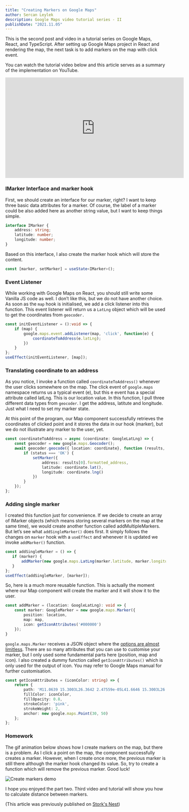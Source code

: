 ```yaml
---
title: "Creating Markers on Google Maps"
author: Sercan Leylek
description: Google Maps video tutorial series - II
publishDate: "2021.11.05"
---
```


<Ingress>
    This is the second post and video in a tutorial series on Google Maps, React, and TypeScript. After setting up Google Maps project in
    React and rendering the map, the next task is to add markers on the map with click event.
</Ingress>

You can watch the tutorial video below and this article serves as a summary of the implementation on YouTube.

<iframe width="560" height="315" src="https://www.youtube.com/embed/Id2NtV3TcMQ" title="YouTube video player" frameborder="0" allow="accelerometer; autoplay; clipboard-write; encrypted-media; gyroscope; picture-in-picture" allowfullscreen></iframe>

### IMarker Interface and marker hook

First, we should create an interface for our marker, right? I want to keep three basic data attributes for a marker.
Of course, the label of a marker could be also added here as another string value, but I want to keep things simple.

```typescript
interface IMarker {
    address: string;
    latitude: number;
    longitude: number;
}
```

Based on this interface, I also create the marker hook which will store the content.

```typescript
const [marker, setMarker] = useState<IMarker>();
```

### Event Listener

While working with Google Maps on React, you should still write some Vanilla JS code as well. I don’t like this, but we do not have another choice.
As soon as the `map` hook is initialised, we add a click listener into this function.
This event listener will return us a `LatLng` object which will be used to get the coordinates from `geocoder.`

```typescript
const initEventListener = ():void => {
    if (map) {
        google.maps.event.addListener(map, 'click', function(e) {
            coordinateToAddress(e.latLng);
        })
    }
};
useEffect(initEventListener, [map]);
```

### Translating coordinate to an address

As you notice, I invoke a function called `coordinateToAddress()` whenever the user clicks somewhere on the map.
The click event of `google.maps` namespace returns us a typical event (e), but this e event has a special attribute called latLng.
This is our location value. In this function, I pull three different data types from `geocoder`. I get the address, latitute and longitude.
Just what I need to set my marker state.

At this point of the program, our Map component successfully retrieves the coordinates of clicked point and
it stores the data in our hook (marker), but we do not illustrate any marker to the user, yet.

```typescript
const coordinateToAddress = async (coordinate: GoogleLatLng) => {
    const geocoder = new google.maps.Geocoder();
    await geocoder.geocode({ location: coordinate}, function (results, status) {
        if (status === 'OK') {
            setMarker({
                address: results[0].formatted_address,
                latitude: coordinate.lat(),
                longitude: coordinate.lng()
            })
        }
    });
};
```


### Adding single marker

I created this function just for convenience. If we decide to create an array of IMarker objects
(which means storing several markers on the map at the same time), we would create another function called addMultipleMarkers.
But let’s see what `addSingleMarker()` does first. It simply follows the changes on `marker` hook with a `useEffect` and
whenever it is updated we invoke `addMarker()` function.

```typescript
const addSingleMarker = () => {
   if (marker) {
       addMarker(new google.maps.LatLng(marker.latitude, marker.longitude));
   }
};
useEffect(addSingleMarker, [marker]);
```

So, here is a much more reusable function. This is actually the moment where our Map component will create the marker and it will show it to the user.

```typescript
const addMarker = (location: GoogleLatLng): void => {
    const marker: GoogleMarker = new google.maps.Marker({
        position: location,
        map: map,
        icon: getIconAttributes('#000000')
    });
}
```

`google.maps.Marker` receives a JSON object where the [options are almost limitless](https://developers.google.com/maps/documentation/javascript/reference/marker#MarkerOptions).
There are so many attributes that you can use to customise your marker, but I only used some fundamental parts here (position, map and icon).
I also created a dummy function called `getIconAttributes()` which is only used for the output of icon.
You may refer to Google Maps manual for further customisation.

```typescript
const getIconAttributes = (iconColor: string) => {
    return {
        path: 'M11.0639 15.3003L26.3642 2.47559e-05L41.6646 15.3003L26.3638 51.3639L11.0639 15.3003 M22,17.5a4.5,4.5 0 1,0 9,0a4.5,4.5 0 1,0 -9,0Z',
        fillColor: iconColor,
        fillOpacity: 0.8,
        strokeColor: 'pink',
        strokeWeight: 2,
        anchor: new google.maps.Point(30, 50)
    };
};
```

### Homework

The gif animation below shows how I create markers on the map, but there is a problem.
As I click a point on the map, the component successfully creates a marker.
However, when I create once more, the previous marker is still there although the marker hook changed its value.
So, try to create a function which will remove the previous marker. Good luck!

![Create markers demo](/assets/blog/google-maps-create-marker-example-typescript.gif)

I hope you enjoyed the part two. Third video and tutorial will show you how to calculate distance between markers.

(This article was previously published on [Stork's Nest](https://storksnestblog.wordpress.com/2020/10/27/creating-markers-on-google-maps-with-react-typescript/))